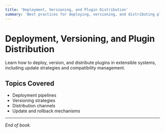 ```yaml
---
title: 'Deployment, Versioning, and Plugin Distribution'
summary: 'Best practices for deploying, versioning, and distributing plugins.'
---
```


# Deployment, Versioning, and Plugin Distribution

Learn how to deploy, version, and distribute plugins in extensible systems, including update strategies and compatibility management.

## Topics Covered

- Deployment pipelines
- Versioning strategies
- Distribution channels
- Update and rollback mechanisms

---

_End of book._
